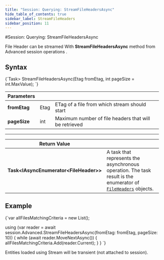 ```yaml
---
title: "Session: Querying: StreamFileHeadersAsync"
hide_table_of_contents: true
sidebar_label: StreamFileHeaders
sidebar_position: 11
---
```



#Session: Querying: StreamFileHeadersAsync

File Header can be streamed With **StreamFileHeadersAsync** method from Advanced session operations  .

## Syntax

<TabItem value="streaming_files_1" label="streaming_files_1">
<CodeBlock language="csharp">
{`Task<IAsyncEnumerator<FileHeader>> StreamFileHeadersAsync(Etag fromEtag, int pageSize = int.MaxValue);
`}
</CodeBlock>
</TabItem>

| Parameters | | |
| ------------- | ------------- | ----- |
| **fromEtag** | Etag | ETag of a file from which stream should start |
| **pageSize** | int | Maximum number of file headers that will be retrieved |

---

| Return Value | |
| ------------- | ------------- |
| **Task&lt;IAsyncEnumerator&lt;FileHeader&gt;&gt;** | A task that represents the asynchronous operation. The task result is the enumerator of [`FileHeaders`](../../../../../glossary/file-header.mdx) objects. |

## Example

<TabItem value="streaming_files_2" label="streaming_files_2">
<CodeBlock language="csharp">
{`var allFilesMatchingCriteria = new List<FileHeader>();

using (var reader = await session.Advanced.StreamFileHeadersAsync(fromEtag: fromEtag, pageSize: 10))
\{
    while (await reader.MoveNextAsync())
    \{
        allFilesMatchingCriteria.Add(reader.Current);
    \}
\}
`}
</CodeBlock>
</TabItem>   

<Admonition type="info" title="Information" id="information" href="#information">
Entities loaded using Stream will be transient (not attached to session).
</Admonition>

